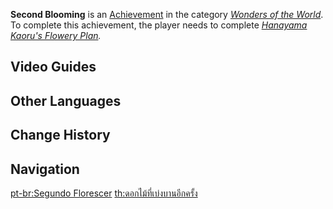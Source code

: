 {{About|the Wonders of the World achievement|the [[Version 3.4]] event|Second Blooming}}
{{Achievement Infobox
|title        = Second Blooming
|id           = 81121
|order id     = 1117
|category     = Wonders of the World
|description  = Obtain [[Hanayama Kaoru]]'s gift.
|requirements = Complete ''[[Hanayama Kaoru's Flowery Plan]].''
|primogems    = 5
|tracking     = 
|hidden       = 1
|topic        = 
|type         = Exploration
}}
'''Second Blooming''' is an [[Achievement]] in the category ''[[Wonders of the World]]''. To complete this achievement, the player needs to complete ''[[Hanayama Kaoru's Flowery Plan]].''
<!--
==Trivia==
-->
==Video Guides==
{{EVT
|video1   = https://youtu.be/c5XpadFQqiA
|caption1 = "Second Blooming" Achievement Guide
}}

==Other Languages==
{{Other Languages
|en      = Second Blooming
|zhs     = 重开之花
|zhs_rm  = Chóng Kāi zhī Huā
|zht     = 重開之花
|zht_rm  = Chóng Kāi zhī Huā
|zh_tl   = Reblooming Flower
|ja      = 再開の花
|ja_rm   = Saikai no Hana
|ja_tl   = Reopening of a Flower
|ko      = 다시 피어난 꽃
|ko_rm   = Dasi Pieonan Kkot
|ko_tl   = Rebloomed Flower
|es      = Flores que retoñan de nuevo
|es_tl   = Flowers Which Bloom Again
|fr      = Seconde floraison
|fr_tl   = Second Blooming
|ru      = Второе цветение
|ru_tl   = Second Blooming
|th      = ดอกไม้ที่เบ่งบานอีกครั้ง
|th_rm   = 
|th_tl   = 
|vi      = Đóa Hoa Lại Nở
|vi_tl   = 
|de      = Zweite Blüte
|de_tl   = Second Bloom
|id      = Bunga yang Mekar Kembali
|id_tl   = The Flower that Blooms Again
|pt      = Segundo Florescer
|pt_tl   = 
|tr      = 
|tr_tl   = 
|it      = 
|it_tl   = 
}}

==Change History==
{{Change History|2.0}}
<!--
==References==
{{Reflist}}
-->
==Navigation==
{{Achievement Navbox|Wonders of the World|Exploration}}

[[pt-br:Segundo Florescer]]
[[th:ดอกไม้ที่เบ่งบานอีกครั้ง]]